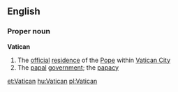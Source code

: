==English==
===Proper noun===
'''Vatican'''
#The [[official]] [[residence]] of the [[Pope]] within [[Vatican City]]
#The [[papal]] [[government]]; the [[papacy]]

[[et:Vatican]]
[[hu:Vatican]]
[[pl:Vatican]]